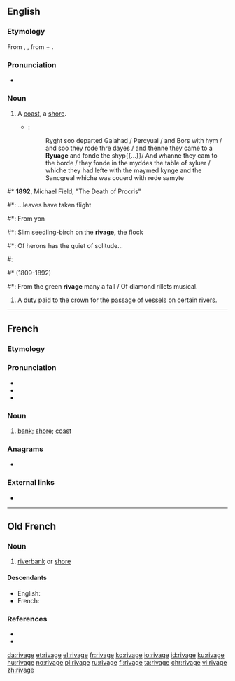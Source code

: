 ==English==

===Etymology===
From {{etyl|xno|en}} {{m|fro|rivage}}, {{etyl|frm|en}} {{m|frm|rivage}}, from {{m|fro|rive}} + {{m|fro|-age}}.

===Pronunciation===
* {{a|UK}} {{IPA|/ˈɹɪvɪdʒ/|lang=en}}

===Noun===
{{en-noun}}

# {{lb|en|now|_|rare|poetic}} A [[coast]], a [[shore]].
#* {{RQ:Mlry MrtDrthr|19.21|2|XVII|xxj}}:
#*: Ryght soo departed Galahad / Percyual / and Bors with hym / and soo they rode thre dayes / and thenne they came to a '''Ryuage''' and fonde the shyp{{...}}/ And whanne they cam to the borde / they fonde in the myddes the table of syluer / whiche they had lefte with the maymed kynge and the Sancgreal whiche was couerd with rede samyte
<!--Prior quote:And so they rode three dayes, and than they com to a '''ryvage''' and founde the shippe whereof the tale spekith of tofore-->
#* '''1892''', Michael Field, "The Death of Procris"
#*: ...leaves have taken flight
#*: From yon
#*: Slim seedling-birch on the '''rivage,''' the flock
#*: Of herons has the quiet of solitude...
#: {{rfquotek|Spenser}}
#* {{w|Alfred, Lord Tennyson|Alfred Tennyson}} (1809-1892)
#*: From the green '''rivage''' many a fall / Of diamond rillets musical.
# {{lb|en|legal|UK|historical}} A [[duty]] paid to the [[crown]] for the [[passage]] of [[vessel]]s on certain [[river]]s.

----

==French==

===Etymology===
{{suffix|rive|age|lang=fr}}

===Pronunciation===
* {{IPA|/ʁi.vaʒ/|lang=fr}}
* {{homophones|rivages|lang=fr}}
* {{hyphenation|ri|vage|lang=fr}}

===Noun===
{{fr-noun|m}}

# [[bank]]; [[shore]]; [[coast]]

===Anagrams===
* {{l|fr|virage}}

===External links===
* {{R:TLFi}}

----

==Old French==

===Noun===
{{fro-noun|m}}

# [[riverbank]] or [[shore]]

====Descendants====
* English: {{l|en|rivage}} {{qualifier|borrowed}}
* French: {{l|fr|rivage}}

===References===
* {{R:Godefroy|supplement=1}}
* {{R:Anglo-Norman On-Line Hub}}

[[da:rivage]]
[[et:rivage]]
[[el:rivage]]
[[fr:rivage]]
[[ko:rivage]]
[[io:rivage]]
[[id:rivage]]
[[ku:rivage]]
[[hu:rivage]]
[[no:rivage]]
[[pl:rivage]]
[[ru:rivage]]
[[fi:rivage]]
[[ta:rivage]]
[[chr:rivage]]
[[vi:rivage]]
[[zh:rivage]]